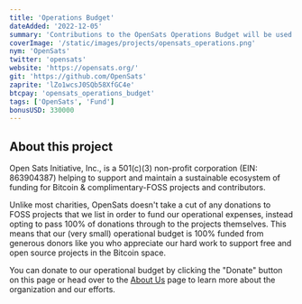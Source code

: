 ```yaml
---
title: 'Operations Budget'
dateAdded: '2022-12-05'
summary: 'Contributions to the OpenSats Operations Budget will be used to cover our operating expenses as we continue to facilitate frictionless, tax-deductible donations from the community to the Bitcoin & FOSS ecosystems at a pass-through rate of 100%.'
coverImage: '/static/images/projects/opensats_operations.png'
nym: 'OpenSats'
twitter: 'opensats'
website: 'https://opensats.org/'
git: 'https://github.com/OpenSats'
zaprite: 'lZo1wcsJ0SQb58XfGC4e'
btcpay: 'opensats_operations_budget'
tags: ['OpenSats', 'Fund']
bonusUSD: 330000
---
```


## About this project

Open Sats Initiative, Inc., is a 501(c)(3) non-profit corporation (EIN:
863904387) helping to support and maintain a sustainable ecosystem of funding
for Bitcoin & complimentary-FOSS projects and contributors. 

Unlike most charities, OpenSats doesn't take a cut of any donations to FOSS
projects that we list in order to fund our operational expenses, instead opting
to pass 100% of donations through to the projects themselves. This means that
our (very small) operational budget is 100% funded from generous donors like you
who appreciate our hard work to support free and open source projects in the
Bitcoin space.

You can donate to our operational budget by clicking the "Donate" button on this
page or head over to the [About Us](/about) page to learn more about the
organization and our efforts.
